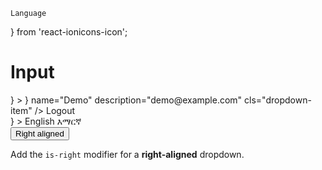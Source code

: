 

    Language
} from 'react-ionicons-icon';

<Meta title="Molecules/Dropdown" component={Dropdown} />


# Input

<Canvas>
    <Story name='Admin panel hovedr dropdown'>
        <div style={{marginTop: "200px", marginLeft: "200px"}}>
            <Dropdown
                type="is-hoverable is-up is-artl"
                trigger={
                    <Avatar />
                }
            >
                <ProfileLink
                    theme="royal-blue"
                    photo={ <Avatar size="sm" /> }
                    name="Demo"
                    description="demo@example.com"
                    cls="dropdown-item"
                />
                <Link theme="royal-blue" cls="dropdown-item">
                    <span><IoIosLogOut /></span>
                    Logout
                </Link>
            </Dropdown>
        </div>
    </Story>
</Canvas>


<Canvas>
    <Story name='Admin panel hovedred language dropdown'>
        <div style={{marginTop: "200px", marginLeft: "200px"}}>
            <Dropdown
                type="is-hoverable is-up is-artl"
                trigger={
                    <Language />
                }
            >
                <Link theme="royal-blue" cls="dropdown-item">
                    English
                </Link>
                <Link theme="royal-blue" cls="dropdown-item">
                    እማርኛ
                </Link>
            </Dropdown>
        </div>
    </Story>
</Canvas>

<Canvas>
    <Story name="Example">
        <div class="dropdown is-active">
            <div class="dropdown-trigger">
                <button class="button" aria-haspopup="true" aria-controls="dropdown-menu6">
                <span>Right aligned</span>
                <span class="icon is-small">
                    <i class="fas fa-angle-down" aria-hidden="true"></i>
                </span>
                </button>
            </div>
            <div class="dropdown-menu" id="dropdown-menu6" role="menu">
                <div class="dropdown-content">
                <div class="dropdown-item">
                    <p>Add the <code>is-right</code> modifier for a <strong>right-aligned</strong> dropdown.</p>
                </div>
                </div>
            </div>
            </div>
    </Story>
</Canvas>
